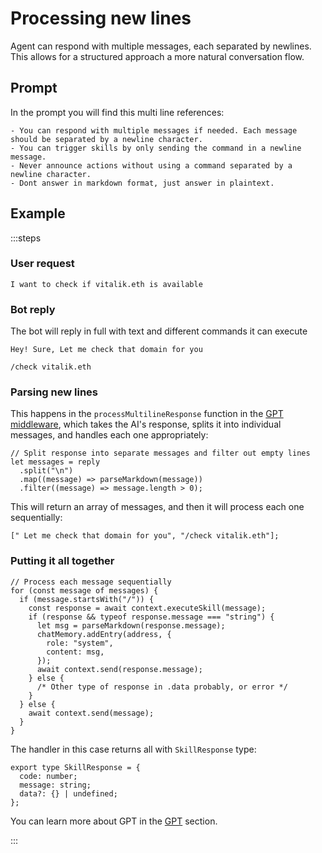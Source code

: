# Processing new lines

Agent can respond with multiple messages, each separated by newlines. This allows for a structured approach a more natural conversation flow.

## Prompt

In the prompt you will find this multi line references:

```plaintext [prompt.ts]
- You can respond with multiple messages if needed. Each message should be separated by a newline character.
- You can trigger skills by only sending the command in a newline message.
- Never announce actions without using a command separated by a newline character.
- Dont answer in markdown format, just answer in plaintext.
```

## Example

:::steps

### User request

```
I want to check if vitalik.eth is available
```

### Bot reply

The bot will reply in full with text and different commands it can execute

```
Hey! Sure, Let me check that domain for you

/check vitalik.eth
```

### Parsing new lines

This happens in the `processMultilineResponse` function in the [GPT middleware](/middlewares/gpt.mdx), which takes the AI's response, splits it into individual messages, and handles each one appropriately:

```tsx [gpt.ts]
// Split response into separate messages and filter out empty lines
let messages = reply
  .split("\n")
  .map((message) => parseMarkdown(message))
  .filter((message) => message.length > 0);
```

This will return an array of messages, and then it will process each one sequentially:

```tsx [gpt.ts]
[" Let me check that domain for you", "/check vitalik.eth"];
```

### Putting it all together

```tsx [gpt.ts]
// Process each message sequentially
for (const message of messages) {
  if (message.startsWith("/")) {
    const response = await context.executeSkill(message);
    if (response && typeof response.message === "string") {
      let msg = parseMarkdown(response.message);
      chatMemory.addEntry(address, {
        role: "system",
        content: msg,
      });
      await context.send(response.message);
    } else {
      /* Other type of response in .data probably, or error */
    }
  } else {
    await context.send(message);
  }
}
```

The handler in this case returns all with `SkillResponse` type:

```tsx [processMultilineResponse.ts]
export type SkillResponse = {
  code: number;
  message: string;
  data?: {} | undefined;
};
```

You can learn more about GPT in the [GPT](/middlewares/gpt.mdx) section.

:::
